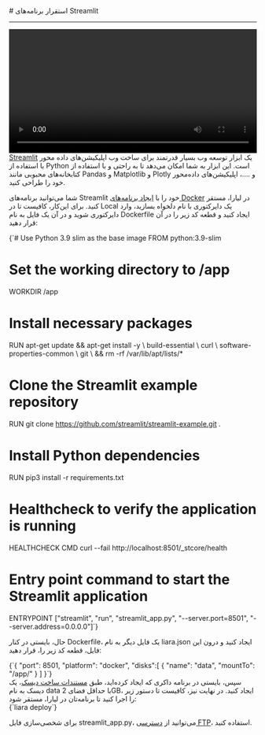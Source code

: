 

<Layout>
<Head>
<title>مستندات استقرار برنامه‌های Streamlit - لیارا</title>
<meta property="og:title" content="مستندات خدمات رایانش ابری لیارا" />
<meta property="og:description" content="مستندات مربوط به نحوه استقرار برنامه‌های Streamlit در پلتفرم داکر در لیارا"  />
<meta property="og:image" content="https://media.liara.ir/logos/liara-poster.jpg" />
</Head>
# استقرار برنامه‌های Streamlit
<hr className="mb-2" />
<video
  src="https://media.liara.ir/streamlit/streamlit.mp4"
  controls="controls"
  className="block w-full"
  width="100%"
  ></video>

<div className="h-4" />
<a href="https://streamlit.io/" className="text-[#2196f3] ">Streamlit</a> یک ابزار توسعه وب بسیار قدرتمند برای ساخت وب اپلیکیشن‌های داده محور با استفاده از Python است. این ابزار به شما امکان می‌دهد تا به راحتی و با استفاده از کتابخانه‌های محبوبی مانند Pandas و Matplotlib و Plotly و ....، اپلیکیشن‌های داده‌محور خود را طراحی کنید.

<div className="h-2" />

شما می‌توانید برنامه‌های Streamlit خود را با <a href="../../how-tos/create-app" className="text-[#2196f3] ">ایجاد برنامه‌های Docker</a> در لیارا، مستقر کنید.
برای این‌کار، کافیست تا 
در Local یک دایرکتوری با نام دلخواه بسازید، وارد دایرکتوری شوید و در آن یک فایل به نام <Important>Dockerfile</Important> ایجاد کنید و قطعه کد زیر را در آن قرار دهید:
<div className="h-2" />
<div dir='ltr'>
    <Highlight className="dockerfile">
        {`# Use Python 3.9 slim as the base image
FROM python:3.9-slim

# Set the working directory to /app
WORKDIR /app

# Install necessary packages
RUN apt-get update && apt-get install -y \\
    build-essential \\
    curl \\
    software-properties-common \\
    git \\
    && rm -rf /var/lib/apt/lists/*

# Clone the Streamlit example repository
RUN git clone https://github.com/streamlit/streamlit-example.git .

# Install Python dependencies
RUN pip3 install -r requirements.txt

# Healthcheck to verify the application is running
HEALTHCHECK CMD curl --fail http://localhost:8501/_stcore/health

# Entry point command to start the Streamlit application
ENTRYPOINT ["streamlit", "run", "streamlit_app.py", "--server.port=8501", "--server.address=0.0.0.0"]`}
    </Highlight>
</div>
<div className="h-2" />

حال، بایستی در کنار <Important>Dockerfile</Important>، یک فایل دیگر به نام <Important>liara.json</Important> ایجاد کنید و درون این فایل،
قطعه کد زیر را، قرار دهید:

<div className="h-2" />
<div dir='ltr'>
    <Highlight className="json">
        {`{
    "port": 8501,
    "platform": "docker",
    "disks":[
        {
            "name": "data",
            "mountTo": "/app/"
        }
    ]
}`}
    </Highlight>
</div>
<div className="h-2" />
سپس، بایستی در برنامه داکری که ایجاد کرده‌اید، طبق <a href="/paas/disks/create" className="text-[#2196f3] ">مستندات ساخت دیسک</a>، یک دیسک به نام <Important>data</Important> با حداقل فضای 2GB، ایجاد کنید. در نهایت نیز، کافیست تا دستور زیر را اجرا کنید تا برنامه‌تان در لیارا، مستقر شود:

<div className="h-2" />
<div dir='ltr'>
    <Highlight className="bash">
        {`liara deploy`}
    </Highlight>
</div>

<div className="h-2" />
<Alert variant="info">
<p>
برای شخصی‌سازی فایل <Important>streamlit_app.py</Important>، می‌توانید از <a href="/paas/disks/ftp-access" className="text-[#2196f3] ">دسترسی FTP</a>، استفاده کنید.
</p>
</Alert>

</Layout>